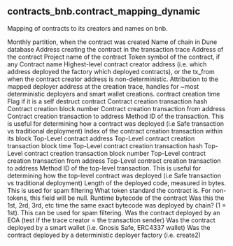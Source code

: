 ## contracts_bnb.contract_mapping_dynamic 
Mapping of contracts to its creators and names on bnb.

<ParamField path="created_month">
Monthly partition, when the contract was created
</ParamField>
<ParamField path="blockchain">
Name of chain in Dune database
</ParamField>
<ParamField path="trace_creator_address">
Address creating the contract in the transaction trace
</ParamField>
<ParamField path="contract_address">
Address of the contract
</ParamField>
<ParamField path="contract_project">
Project name of the contract
</ParamField>
<ParamField path="token_symbol">
Token symbol of the contract, if any
</ParamField>
<ParamField path="contract_name">
Contract name
</ParamField>
<ParamField path="creator_address">
Highest-level contract creator address (i.e. which address deployed the factory which deployed contracts), or the tx_from when the contract creator address is non-deterministic.
</ParamField>
<ParamField path="trace_deployer_address">
Attribution to the mapped deployer address at the creation trace, handles for ~most deterministic deployers and smart wallet creations.
</ParamField>
<ParamField path="created_time">
contract creation time
</ParamField>
<ParamField path="is_self_destruct">
Flag if it is a self destruct contract
</ParamField>
<ParamField path="created_tx_hash">
Contract creation transaction hash
</ParamField>
<ParamField path="created_block_number">
Contract creation block number
</ParamField>
<ParamField path="created_tx_from">
Contract creation transaction from address
</ParamField>
<ParamField path="created_tx_to">
Contract creation transaction to address
</ParamField>
<ParamField path="created_tx_method_id">
Method ID of the transaction. This is useful for determining how a contract was deployed (i.e Safe transaction vs traditional deployment)
</ParamField>
<ParamField path="created_tx_index">
Index of the contract creation transaction within its block
</ParamField>
<ParamField path="top_level_contract_address">
Top-Level contract address
</ParamField>
<ParamField path="top_level_time">
Top-Level contract creation transaction block time
</ParamField>
<ParamField path="top_level_tx_hash">
Top-Level contract creation transaction hash
</ParamField>
<ParamField path="top_level_block_number">
Top-Level contract creation transaction block number
</ParamField>
<ParamField path="top_level_tx_from">
Top-Level contract creation transaction from address
</ParamField>
<ParamField path="top_level_tx_to">
Top-Level contract creation transaction to address
</ParamField>
<ParamField path="top_level_tx_method_id">
Method ID of the top-level transaction. This is useful for determining how the top-level contract was deployed (i.e Safe transaction vs traditional deployment)
</ParamField>
<ParamField path="code_bytelength">
Length of the deployed code, measured in bytes. This is used for spam filtering
</ParamField>
<ParamField path="token_standard">
What token standard the contract is. For non-tokens, this field will be null.
</ParamField>
<ParamField path="code">
Runtime bytecode of the contract
</ParamField>
<ParamField path="code_deploy_rank_by_chain">
Was this the 1st, 2rd, 3rd, etc time the same exact bytecode was deployed by chain? (1 &#x3D; 1st). This can be used for spam filtering.
</ParamField>
<ParamField path="is_eoa_deployed">
Was the contract deployed by an EOA (test if the trace creator &#x3D; the transaction sender)
</ParamField>
<ParamField path="is_smart_wallet_deployed">
Was the contract deployed by a smart wallet (i.e. Gnosis Safe, ERC4337 wallet)
</ParamField>
<ParamField path="is_deterministic_deployer_deployed">
Was the contract deployed by a deterministic deployer factory (i.e. create2)
</ParamField>
